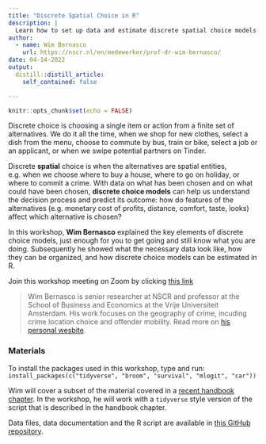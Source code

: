 ```yaml
---
title: "Discrete Spatial Choice in R"
description: |
  Learn how to set up data and estimate discrete spatial choice models in R
author:
  - name: Wim Bernasco
    url: https://nscr.nl/en/medewerker/prof-dr-wim-bernasco/
date: 04-14-2022
output:
  distill::distill_article:
    self_contained: false

---
```


```r
knitr::opts_chunk$set(echo = FALSE)
```

Discrete choice is choosing a single item or action from a finite set of alternatives. We do it all the time, when we shop for new clothes, select a dish from the menu, choose to commute by bus, train or bike, select a job or an applicant, or when we swipe potential partners on Tinder. 

Discrete **spatial** choice is when the alternatives are spatial entities, e.g. when we choose where to buy a house, where to go on holiday, or where to commit a crime. With data on what has been chosen and on what could have been chosen, **discrete choice models** can help us understand the decision process and predict its outcome: how do features of the alternatives (e.g. monetary cost of profits, distance, comfort, taste, looks) affect which alternative is chosen? 

In this workshop, **Wim Bernasco** explained the key elements of discrete choice models, just enough for you to get going and still know what you are doing. Subsequently he showed what the necessary data look like, how they can be organized, and how discrete choice models can be estimated in R. 

Join this workshop meeting on Zoom by clicking [this link](https://us02web.zoom.us/j/81735228803?pwd=VWNsRzhVNWMvK29qMDUrbjI0akVuQT09)

> Wim Bernasco is senior researcher at NSCR and professor at the School of Business and Economics at the Vrije Universiteit Amsterdam. His work focuses on the geography of crime, incuding crime location choice and offender mobility. Read more on [his personal wesbite](http://www.wimbernasco.nl).


### Materials

To install the packages used in this workshop, type and run: `install_packages(c("tidyverse", "broom", "survival", "mlogit", "car"))`

Wim will cover a subset of the material covered in a [recent handbook chapter](https://osf.io/639cz/). In the workshop, he will work with a `tidyverse` style version of the script that is described in the handbook chapter.


Data files, data documentation and the R script are available in [this GitHub repository](https://github.com/bernasco/nsc-r_workshop_discrete_spatial_choice).